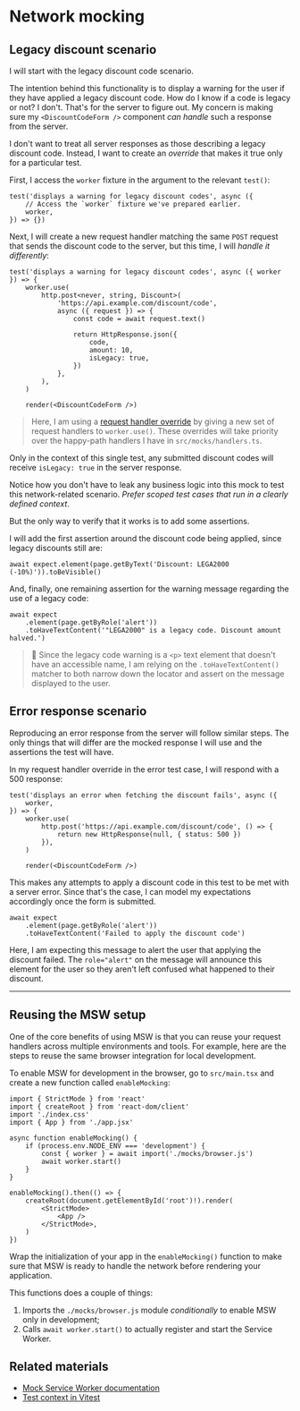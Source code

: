 # Network mocking

## Legacy discount scenario

I will start with the legacy discount code scenario.

The intention behind this functionality is to display a warning for the user if they have applied a legacy discount code. How do I know if a code is legacy or not? I don't. That's for the server to figure out. My concern is making sure my `<DiscountCodeForm />` component _can handle_ such a response from the server.

I don't want to treat all server responses as those describing a legacy discount code. Instead, I want to create an _override_ that makes it true only for a particular test.

First, I access the `worker` fixture in the argument to the relevant `test()`:

```tsx filename=discount-code-form.browser.test.tsx nocopy nonumber add=3
test('displays a warning for legacy discount codes', async ({
	// Access the `worker` fixture we've prepared earlier.
	worker,
}) => {})
```

Next, I will create a new request handler matching the same `POST` request that sends the discount code to the server, but this time, I will _handle it differently_:

```tsx filename=discount-code-form.browser.test.tsx add=2-16
test('displays a warning for legacy discount codes', async ({ worker }) => {
	worker.use(
		http.post<never, string, Discount>(
			'https://api.example.com/discount/code',
			async ({ request }) => {
				const code = await request.text()

				return HttpResponse.json({
					code,
					amount: 10,
					isLegacy: true,
				})
			},
		),
	)

	render(<DiscountCodeForm />)
```

> Here, I am using a [request handler override](https://mswjs.io/docs/best-practices/network-behavior-overrides) by giving a new set of request handlers to `worker.use()`. These overrides will take priority over the happy-path handlers I have in `src/mocks/handlers.ts`.

Only in the context of this single test, any submitted discount codes will receive `isLegacy: true` in the server response.

<callout-success>Notice how you don't have to leak any business logic into this mock to test this network-related scenario. _Prefer scoped test cases that run in a clearly defined context_.</callout-success>

But the only way to verify that it works is to add some assertions.

I will add the first assertion around the discount code being applied, since legacy discounts still are:

```tsx filename=discount-code-form.browser.test.tsx
await expect.element(page.getByText('Discount: LEGA2000 (-10%)')).toBeVisible()
```

And, finally, one remaining assertion for the warning message regarding the use of a legacy code:

```tsx filename=discount-code-form.browser.test.tsx
await expect
	.element(page.getByRole('alert'))
	.toHaveTextContent('"LEGA2000" is a legacy code. Discount amount halved.')
```

> :owl: Since the legacy code warning is a `<p>` text element that doesn't have an accessible name, I am relying on the `.toHaveTextContent()` matcher to both narrow down the locator and assert on the message displayed to the user.

## Error response scenario

Reproducing an error response from the server will follow similar steps. The only things that will differ are the mocked response I will use and the assertions the test will have.

In my request handler override in the error test case, I will respond with a 500 response:

```tsx filename=discount-code-form.browser.test.tsx nocopy nonumber add=2,4-8
test('displays an error when fetching the discount fails', async ({
	worker,
}) => {
	worker.use(
		http.post('https://api.example.com/discount/code', () => {
			return new HttpResponse(null, { status: 500 })
		}),
	)

	render(<DiscountCodeForm />)
```

This makes any attempts to apply a discount code in this test to be met with a server error. Since that's the case, I can model my expectations accordingly once the form is submitted.

```tsx filename=discount-code-form.browser.test.tsx nocopy nonumber
await expect
	.element(page.getByRole('alert'))
	.toHaveTextContent('Failed to apply the discount code')
```

Here, I am expecting this message to alert the user that applying the discount failed. The `role="alert"` on the message will announce this element for the user so they aren't left confused what happened to their discount.

---

## Reusing the MSW setup

One of the core benefits of using MSW is that you can reuse your request handlers across multiple environments and tools. For example, here are the steps to reuse the same browser integration for local development.

To enable MSW for development in the browser, go to <InlineFile file="./src/main.tsx">`src/main.tsx`</InlineFile> and create a new function called `enableMocking`:

```tsx filename=src/main.tsx add=6-11,13
import { StrictMode } from 'react'
import { createRoot } from 'react-dom/client'
import './index.css'
import { App } from './app.jsx'

async function enableMocking() {
	if (process.env.NODE_ENV === 'development') {
		const { worker } = await import('./mocks/browser.js')
		await worker.start()
	}
}

enableMocking().then(() => {
	createRoot(document.getElementById('root')!).render(
		<StrictMode>
			<App />
		</StrictMode>,
	)
})
```

<callout-success>Wrap the initialization of your app in the `enableMocking()` function to make sure that MSW is ready to handle the network before rendering your application.</callout-success>

This functions does a couple of things:

1. Imports the `./mocks/browser.js` module _conditionally_ to enable MSW only in development;
1. Calls `await worker.start()` to actually register and start the Service Worker.

## Related materials

- [Mock Service Worker documentation](https://mswjs.io/docs)
- [Test context in Vitest](https://vitest.dev/guide/test-context.html)
